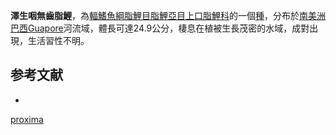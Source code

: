 {{Speciesbox
| status = NE
| status_system = IUCN3.1
| genus = Laemolyta
| species = proxima
| authority = [[Garman|Garman]], 1890
| synonyms = *''Anostomus proximus''<br /><small>Garman, 1890</small>
*''Laemolyta proximus''<br /><small>Garman, 1890</small>
}}
'''澤生咽無齒脂鯉'''，為[[輻鰭魚綱|輻鰭魚綱]][[脂鯉目|脂鯉目]][[脂鯉亞目|脂鯉亞目]][[上口脂鯉科|上口脂鯉科]]的一個[[種|種]]，分布於[[南美洲|南美洲]][[巴西|巴西]]Guapore河流域，體長可達24.9公分，棲息在植被生長茂密的水域，成對出現，生活習性不明。

==参考文献==
{{refbegin}}
*{{FishBase_species|genus=Laemolyta|species=proxima|year=2013|month=8}}
{{refend}}
{{Taxonbar|from=Q5552716}}

[[Category:咽無齒脂鯉屬|proxima]]


{{魚類小作品}}